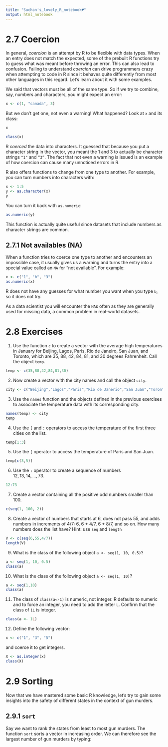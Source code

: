 ```yaml
---
title: "Suchan's_lovely_R_notebook♥"
output: html_notebook
---
```


# **2.7 Coercion**

In general, *coercion* is an attempt by R to be flexible with data types. When an entry does not match the expected, some of the prebuilt R functions try to guess what was meant before throwing an error. This can also lead to confusion. Failing to understand *coercion* can drive programmers crazy when attempting to code in R since it behaves quite differently from most other languages in this regard. Let’s learn about it with some examples.

We said that vectors must be all of the same type. So if we try to combine, say, numbers and characters, you might expect an error:

```r
x <- c(1, "canada", 3)
```

But we don’t get one, not even a warning! What happened? Look at ```x``` and its class:
```r
x

class(x)
```

R *coerced* the data into characters. It guessed that because you put a character string in the vector, you meant the 1 and 3 to actually be character strings ```"1"``` and ```“3”```. The fact that not even a warning is issued is an example of how coercion can cause many unnoticed errors in R.

R also offers functions to change from one type to another. For example, you can turn numbers into characters with:
```r
x <- 1:5
y <- as.character(x)
y
```

You can turn it back with ```as.numeric```:
```r
as.numeric(y)
```

This function is actually quite useful since datasets that include numbers as character strings are common.


## **2.7.1 Not availables (NA)**

When a function tries to coerce one type to another and encounters an impossible case, it usually gives us a warning and turns the entry into a special value called an ```NA``` for “not available”. For example:
```r
x <- c("1", "b", "3")
as.numeric(x)
```

R does not have any guesses for what number you want when you type ```b```, so it does not try.

As a data scientist you will encounter the ```NA```s often as they are generally used for missing data, a common problem in real-world datasets.


# **2.8 Exercises**

1. Use the function ```c``` to create a vector with the average high temperatures in January for Beijing, Lagos, Paris, Rio de Janeiro, San Juan, and Toronto, which are 35, 88, 42, 84, 81, and 30 degrees Fahrenheit. Call the object ```temp```.
```r
temp <- c(35,88,42,84,81,30)
```

2. Now create a vector with the city names and call the object ```city```.
```r
city <- c("Beijing","Lagos","Paris","Rio de Janerio","San Juan","Toronto")
```

3. Use the ```names``` function and the objects defined in the previous exercises to associate the temperature data with its corresponding city.
```r
names(temp) <- city
temp
```

4. Use the ```[``` and ```:``` operators to access the temperature of the first three cities on the list.
```r
temp[1:3]
```

5. Use the ```[``` operator to access the temperature of Paris and San Juan.
```r
temp[c(3,5)]
```

6. Use the ```:``` operator to create a sequence of numbers  
$12, 13, 14,..., 73$.
```r
12:73
```

7. Create a vector containing all the positive odd numbers smaller than 100.
```r
c(seq(1, 100, 2))
```

8. Create a vector of numbers that starts at 6, does not pass 55, and adds numbers in increments of 4/7: 6, 6 + 4/7, 6 + 8/7, and so on. How many numbers does the list have? Hint: use ```seq``` and ```length```
```r
V <- c(seq(6,55,4/7))
length(V)
```

9. What is the class of the following object ```a <- seq(1, 10, 0.5)```?
```r
a <- seq(1, 10, 0.5)
class(a)
```

10. What is the class of the following object ```a <- seq(1, 10)```?
```r
a <- seq(1,10)
class(a)
```

11. The class of ```class(a<-1)``` is numeric, not integer. R defaults to numeric and to force an integer, you need to add the letter ```L```. Confirm that the class of ```1L``` is integer.
```r
class(a <- 1L)
```

12. Define the following vector:
```r
x <- c("1", "3", "5")
```
and coerce it to get integers.
```r
X <- as.integer(x)
class(X)

```

# **2.9 Sorting**

Now that we have mastered some basic R knowledge, let’s try to gain some insights into the safety of different states in the context of gun murders.

## **2.9.1 ```sort```**

Say we want to rank the states from least to most gun murders. The function ```sort``` sorts a vector in increasing order. We can therefore see the largest number of gun murders by typing:














